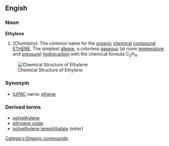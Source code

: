 ==Engish==

===Noun===
'''Ethylene'''
#''(Chemistry):'' The common name for the [[organic]] [[chemical]] [[compound]] [[Ethene|ETHENE]].  The simplest [[alkene]], a colorless [[gaseous]] (at room [[temperature]] and [[pressure]]) [[hydrocarbon]] with the chemical formula C<sub>2</sub>H<sub>4</sub>.

[[Image:Ethene.png|frame|right|Chemical Structure of Ethylene]]

===Synonym===

*[[IUPAC]] name: [[ethene]]

===Derived terms===
*[[polyethylene]]
*[[ethylene oxide]]
*[[polyethylene terephthalate]] (ester)

[[Category:Organic compounds]]